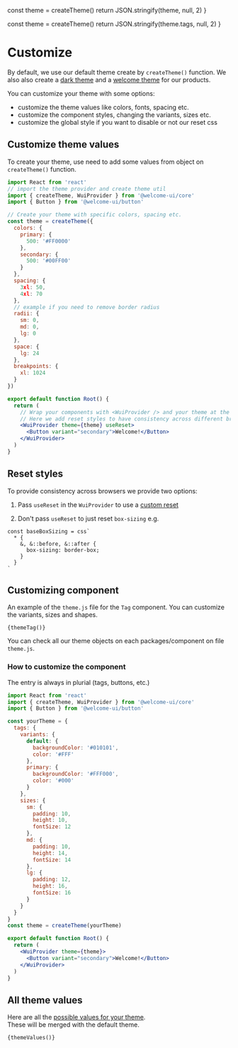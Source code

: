 
  const theme = createTheme()
  return JSON.stringify(theme, null, 2)
}

  const theme = createTheme()
  return JSON.stringify(theme.tags, null, 2)
}

# Customize

By default, we use our default theme create by `createTheme()` function. We also also create a [dark theme](https://github.com/WTTJ/welcome-ui/blob/master/packages/Themes/Dark/theme.js) and a [welcome theme](https://github.com/WTTJ/welcome-ui/blob/master/packages/Themes/Welcome/theme.js) for our products.

You can customize your theme with some options:

- customize the theme values like colors, fonts, spacing etc.
- customize the component styles, changing the variants, sizes etc.
- customize the global style if you want to disable or not our reset css

## Customize theme values

To create your theme, use need to add some values from object on `createTheme()` function.

```jsx live=false
import React from 'react'
// import the theme provider and create theme util
import { createTheme, WuiProvider } from '@welcome-ui/core'
import { Button } from '@welcome-ui/button'

// Create your theme with specific colors, spacing etc.
const theme = createTheme({
  colors: {
    primary: {
      500: '#FF0000'
    },
    secondary: {
      500: '#00FF00'
    }
  },
  spacing: {
    3xl: 50,
    4xl: 70
  },
  // example if you need to remove border radius
  radii: {
    sm: 0,
    md: 0,
    lg: 0
  },
  space: {
    lg: 24
  },
  breakpoints: {
    xl: 1024
  }
})

export default function Root() {
  return (
    // Wrap your components with <WuiProvider /> and your theme at the root of your app
    // Here we add reset styles to have consistency across different browsers (https://github.com/WTTJ/welcome-ui/blob/master/packages/Core/utils/reset.js)
    <WuiProvider theme={theme} useReset>
      <Button variant="secondary">Welcome!</Button>
    </WuiProvider>
  )
}
```

## Reset styles

To provide consistency across browsers we provide two options:

1. Pass `useReset` in the `WuiProvider` to use a [custom reset](https://github.com/WTTJ/welcome-ui/blob/master/packages/Core/utils/reset.js)

1. Don't pass `useReset` to just reset `box-sizing` e.g.

```
const baseBoxSizing = css`
  * {
    &, &::before, &::after {
      box-sizing: border-box;
    }
  }
`
```

## Customizing component

An example of the `theme.js` file for the `Tag` component. You can customize the variants, sizes and shapes.

<code language="json">{themeTag()}</code>

You can check all our theme objects on each packages/component on file `theme.js`.

### How to customize the component

The entry is always in plurial (tags, buttons, etc.)

```jsx live=false
import React from 'react'
import { createTheme, WuiProvider } from '@welcome-ui/core'
import { Button } from '@welcome-ui/button'

const yourTheme = {
  tags: {
    variants: {
      default: {
        backgroundColor: '#010101',
        color: '#FFF'
      },
      primary: {
        backgroundColor: '#FFF000',
        color: '#000'
      }
    },
    sizes: {
      sm: {
        padding: 10,
        height: 10,
        fontSize: 12
      },
      md: {
        padding: 10,
        height: 14,
        fontSize: 14
      },
      lg: {
        padding: 12,
        height: 16,
        fontSize: 16
      }
    }
  }
}
const theme = createTheme(yourTheme)

export default function Root() {
  return (
    <WuiProvider theme={theme}>
      <Button variant="secondary">Welcome!</Button>
    </WuiProvider>
  )
}
```

## All theme values

Here are all the [possible values for your theme](https://github.com/WTTJ/welcome-ui/blob/master/packages/Core/theme/core.js).<br />These will be merged with the default theme.

<code language="json">{themeValues()}</code>
